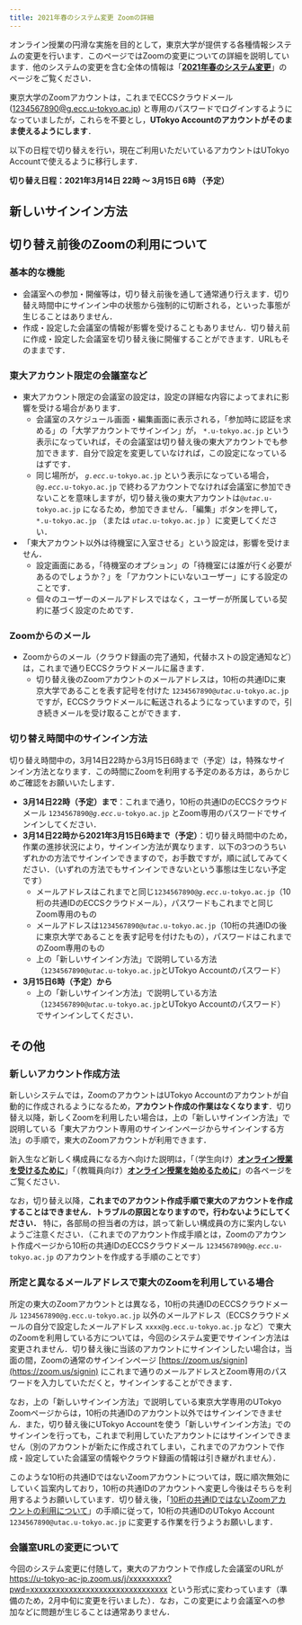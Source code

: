 ```yaml
---
title: 2021年春のシステム変更 Zoomの詳細
---
```


オンライン授業の円滑な実施を目的として，東京大学が提供する各種情報システムの変更を行います．このページではZoomの変更についての詳細を説明しています．他のシステムの変更を含む全体の情報は「**[2021年春のシステム変更](/change2021s/)**」のページをご覧ください．

東京大学のZoomアカウントは，これまでECCSクラウドメール (1234567890@g.ecc.u-tokyo.ac.jp) と専用のパスワードでログインするようになっていましたが，これらを不要とし，**UTokyo Accountのアカウントがそのまま使えるようにします**．

以下の日程で切り替えを行い，現在ご利用いただいているアカウントはUTokyo Accountで使えるように移行します．

**切り替え日程：2021年3月14日 22時 ～ 3月15日 6時 （予定）**

## 新しいサインイン方法

<ZoomSignIn />

## 切り替え前後のZoomの利用について

### 基本的な機能

- 会議室への参加・開催等は，切り替え前後を通して通常通り行えます．切り替え時間中にサインイン中の状態から強制的に切断される，といった事態が生じることはありません．
- 作成・設定した会議室の情報が影響を受けることもありません．切り替え前に作成・設定した会議室を切り替え後に開催することができます．URLもそのままです．

### 東大アカウント限定の会議室など

- 東大アカウント限定の会議室の設定は，設定の詳細な内容によってまれに影響を受ける場合があります．
    - 会議室のスケジュール画面・編集画面に表示される，「参加時に認証を求める」の「大学アカウントでサインイン」が， `*.u-tokyo.ac.jp` という表示になっていれば，その会議室は切り替え後の東大アカウントでも参加できます．自分で設定を変更していなければ，この設定になっているはずです．
    - 同じ場所が， <code><em>g.ecc</em>.u-tokyo.ac.jp</code> という表示になっている場合， <code>@<em>g.ecc</em>.u-tokyo.ac.jp</code> で終わるアカウントでなければ会議室に参加できないことを意味しますが，切り替え後の東大アカウントは<code>@<em>utac</em>.u-tokyo.ac.jp</code> になるため，参加できません．「編集」ボタンを押して， `*.u-tokyo.ac.jp` （または <code><em>utac</em>.u-tokyo.ac.jp</code> ）に変更してください．
- 「東大アカウント以外は待機室に入室させる」という設定は，影響を受けません．
    - 設定画面にある，「待機室のオプション」の「待機室には誰が行く必要があるのでしょうか？」を「アカウントにいないユーザー」にする設定のことです．
    - 個々のユーザーのメールアドレスではなく，ユーザーが所属している契約に基づく設定のためです．

### Zoomからのメール

- Zoomからのメール（クラウド録画の完了通知，代替ホストの設定通知など）は，これまで通りECCSクラウドメールに届きます．
    - 切り替え後のZoomアカウントのメールアドレスは，10桁の共通IDに東京大学であることを表す記号を付けた <code>1234567890@<em>utac</em>.u-tokyo.ac.jp</code> ですが，ECCSクラウドメールに転送されるようになっていますので，引き続きメールを受け取ることができます．

### 切り替え時間中のサインイン方法

切り替え時間中の，3月14日22時から3月15日6時まで（予定）は，特殊なサインイン方法となります．この時間にZoomを利用する予定のある方は，あらかじめご確認をお願いいたします．

- **3月14日22時（予定）まで**：これまで通り，10桁の共通IDのECCSクラウドメール <code>1234567890@<em>g.ecc</em>.u-tokyo.ac.jp</code> とZoom専用のパスワードでサインインしてください．
- **3月14日22時から2021年3月15日6時まで（予定）**：切り替え時間中のため，作業の進捗状況により，サインイン方法が異なります．以下の3つのうちいずれかの方法でサインインできますので，お手数ですが，順に試してみてください．（いずれの方法でもサインインできないという事態は生じない予定です）
    - メールアドレスはこれまでと同じ<code>1234567890@<em>g.ecc</em>.u-tokyo.ac.jp</code>（10桁の共通IDのECCSクラウドメール），パスワードもこれまでと同じZoom専用のもの
    - メールアドレスは<code>1234567890@<em>utac</em>.u-tokyo.ac.jp</code>（10桁の共通IDの後に東京大学であることを表す記号を付けたもの），パスワードはこれまでのZoom専用のもの
    - 上の「新しいサインイン方法」で説明している方法（<code>1234567890@<em>utac</em>.u-tokyo.ac.jp</code>とUTokyo Accountのパスワード）
- **3月15日6時（予定）から**
    - 上の「新しいサインイン方法」で説明している方法（<code>1234567890@<em>utac</em>.u-tokyo.ac.jp</code>とUTokyo Accountのパスワード）でサインインしてください．

## その他

### 新しいアカウント作成方法

新しいシステムでは，ZoomのアカウントはUTokyo Accountのアカウントが自動的に作成されるようになるため，**アカウント作成の作業はなくなります**．切り替え以降，新しくZoomを利用したい場合は，上の「新しいサインイン方法」で説明している「東大アカウント専用のサインインページからサインインする方法」の手順で，東大のZoomアカウントが利用できます．

新入生など新しく構成員になる方へ向けた説明は，「（学生向け）**[オンライン授業を受けるために](/oc/)**」「（教職員向け）**[オンライン授業を始めるために](/faculty_members/)**」の各ページをご覧ください．

なお，切り替え以降，**これまでのアカウント作成手順で東大のアカウントを作成することはできません．トラブルの原因となりますので，行わないようにしてください．** 特に，各部局の担当者の方は，誤って新しい構成員の方に案内しないようご注意ください．（これまでのアカウント作成手順とは，Zoomのアカウント作成ページから10桁の共通IDのECCSクラウドメール <code>1234567890@<em>g.ecc</em>.u-tokyo.ac.jp</code> のアカウントを作成する手順のことです）

### 所定と異なるメールアドレスで東大のZoomを利用している場合

所定の東大のZoomアカウントとは異なる，10桁の共通IDのECCSクラウドメール `1234567890@g.ecc.u-tokyo.ac.jp` 以外のメールアドレス（ECCSクラウドメールの自分で設定したメールアドレス `xxxx@g.ecc.u-tokyo.ac.jp` など）で東大のZoomを利用している方については，今回のシステム変更でサインイン方法は変更されません．切り替え後に当該のアカウントにサインインしたい場合は，当面の間，Zoomの通常のサインインページ [https://zoom.us/signin](https://zoom.us/signin) にこれまで通りのメールアドレスとZoom専用のパスワードを入力していただくと，サインインすることができます．

なお，上の「新しいサインイン方法」で説明している東京大学専用のUTokyo Zoomページからは，10桁の共通IDのアカウント以外ではサインインできません．また，切り替え後にUTokyo Accountを使う「新しいサインイン方法」でのサインインを行っても，これまで利用していたアカウントにはサインインできません（別のアカウントが新たに作成されてしまい，これまでのアカウントで作成・設定していた会議室の情報やクラウド録画の情報は引き継がれません）．

このような10桁の共通IDではないZoomアカウントについては，既に順次無効にしていく旨案内しており，10桁の共通IDのアカウントへ変更し今後はそちらを利用するようお願いしています．切り替え後，「[10桁の共通IDではないZoomアカウントの利用について](/notice/zoom-address-new.html)」の手順に従って，10桁の共通IDのUTokyo Account `1234567890@utac.u-tokyo.ac.jp` に変更する作業を行うようお願いします．

### 会議室URLの変更について

今回のシステム変更に付随して，東大のアカウントで作成した会議室のURLが https://u-tokyo-ac-jp.zoom.us/j/xxxxxxxxx?pwd=xxxxxxxxxxxxxxxxxxxxxxxxxxxxxxxx という形式に変わっています（準備のため，2月中旬に変更を行いました）．なお，この変更により会議室への参加などに問題が生じることは通常ありません．
